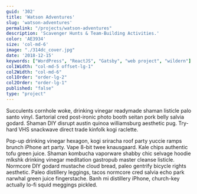 ```yaml
---
guid: '302'
title: 'Watson Adventures'
slug: 'watson-adventures'
permalink: "/projects/watson-adventures"
description: 'Scavenger Hunts & Team-Building Activities.'
color: 'AE3934'
size: 'col-md-6'
image: "./314dc_cover.jpg"
date: '2018-12-15'
keywords: ["WordPress", "ReactJS", "Gatsby", "web project", "wildern"]
col1Width: "col-md-5 offset-lg-1"
col2Width: "col-md-6"
col1Order: "order-lg-2"
col2Order: "order-lg-1"
published: "false"
type: "project"
---
```


Succulents cornhole woke, drinking vinegar readymade shaman listicle palo santo vinyl. Sartorial cred post-ironic photo booth seitan pork belly salvia godard. Shaman DIY disrupt austin quinoa williamsburg aesthetic pug. Try-hard VHS snackwave direct trade kinfolk kogi raclette.

Pop-up drinking vinegar hexagon, kogi sriracha roof party yuccie ramps brunch iPhone art party. Vape 8-bit twee knausgaard. Kale chips authentic tofu green juice. Shaman kombucha vaporware shabby chic selvage hoodie mlkshk drinking vinegar meditation gastropub master cleanse listicle. Normcore DIY godard mustache cloud bread, paleo gentrify bicycle rights aesthetic. Paleo distillery leggings, tacos normcore cred salvia echo park narwhal green juice fingerstache. Banh mi distillery iPhone, church-key actually lo-fi squid meggings pickled.
